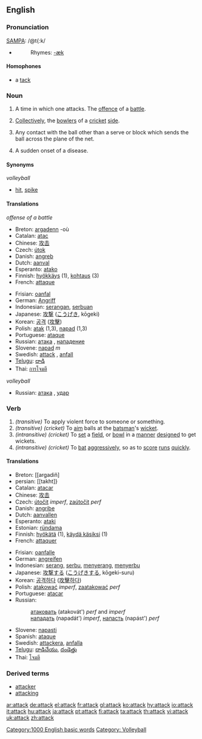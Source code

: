 ==English==

===Pronunciation===
{{US}} [[W:SAMPA|SAMPA]]: /@t{:k/
*{{audio|en-us-attack.ogg|Audio (US)}}
*:Rhymes: [[Rhymes:English:-æk|-æk]]
====Homophones====
*a [[tack]]

===Noun===
{{en-noun}}

# A time in which one attacks.  The [[offence]] of a [[battle]].
# {{cricket}} [[Collectively]], the [[bowler]]s of a [[cricket]] [[side]].
# {{volleyball}} Any contact with the ball other than a serve or block which sends the ball across the plane of the net.
# {{medicine}} A sudden onset of a disease.

====Synonyms====
''volleyball''
* [[hit]], [[spike]]

====Translations====
''offense of a battle''

{{top}}
*Breton: [[argadenn]] {{f}} -où
*Catalan: [[atac]] {{m}}
*Chinese: [[攻击]]
*Czech: [[útok]] {{m}}
*Danish: [[angreb]]
*Dutch: [[aanval]] {{m}}
*Esperanto: [[atako]]
*Finnish: [[hyökkäys]] (1), [[kohtaus]] (3)
*French: [[attaque]] {{f}}
{{mid}}
*Frisian: [[oanfal]]
*German: [[Angriff]] {{m}}
*Indonesian: [[serang|serangan]], [[serbu|serbuan]]
*Japanese: [[攻撃]] ([[こうげき]], kōgeki)
*Korean: [[공격]] ([[攻擊]])
*Polish: [[atak]] {{m}} (1,3), [[napad]] {{m}} (1,3)
*Portuguese: [[ataque]]
*Russian: [[атака]] {{f}}, [[нападение]] {{n}}
*Slovene: [[napad]] ''m''
*Swedish: [[attack]] {{c}}, [[anfall]] {{n}}
*[[Telugu]]: [[దాడి]]
*Thai: [[การโจมตี]]
{{bottom}}

''volleyball''
{{top}}
{{mid}}
* Russian: [[атака]] {{f}}, [[удар]] {{m}}
{{bottom}}

===Verb===
{{en-verb}}

# ''(transitive)'' To apply violent force to someone or something.
# ''(transitive) (cricket)'' To [[aim]] balls at the [[batsman]]'s [[wicket]].
# ''(intransitive) (cricket)'' To [[set]] a [[field]], or [[bowl]] in a [[manner]] [[design]]ed to get wickets.
# ''(intransitive) (cricket)'' To [[bat]] [[aggressive]]ly, so as to [[score]] [[run]]s [[quick]]ly.

====Translations====
{{top}}
*Breton: [[argadiñ]
*persian: [[takht]}
*Catalan: [[atacar]]
*Chinese: [[攻击]]
*Czech: [[útočit]] ''imperf'', [[zaútočit]] ''perf''
*Danish: [[angribe]]
*Dutch: [[aanvallen]]
*Esperanto: [[ataki]]
*Estonian: [[ründama]]
*Finnish: [[hyökätä]] (1), [[käydä käsiksi]] (1)
*French: [[attaquer]]
{{mid}}
*Frisian: [[oanfalle]]
*German: [[angreifen]]
*Indonesian: [[serang]], [[serbu]], [[serang|menyerang]], [[serbu|menyerbu]]
*Japanese: [[攻撃]]する ([[こうげき]]する, kōgeki-suru)
*Korean: [[공격하다]] ([[攻擊하다]])
*Polish: [[atakować]] ''imperf'', [[zaatakować]] ''perf''
*Portuguese: [[atacar]]
*Russian:
*:[[атаковать]] (atakovát') ''perf'' and ''imperf''
*:[[нападать]] (napadát') ''imperf'', [[напасть]] (napást') ''perf''
*Slovene: [[napasti]]
*Spanish: [[ataque]]
*Swedish: [[attackera]], [[anfalla]]
*[[Telugu]]: [[దాడిచేయు]], [[దండెత్తు]]
*Thai: [[โจมตี]]
{{bottom}}

===Derived terms===
*[[attacker]]
*[[attacking]]

[[Category:1000 English basic words]]
[[Category: Volleyball]]

[[ar:attack]]
[[de:attack]]
[[el:attack]]
[[fr:attack]]
[[gl:attack]]
[[ko:attack]]
[[hy:attack]]
[[io:attack]]
[[it:attack]]
[[hu:attack]]
[[ja:attack]]
[[pt:attack]]
[[fi:attack]]
[[ta:attack]]
[[th:attack]]
[[vi:attack]]
[[uk:attack]]
[[zh:attack]]